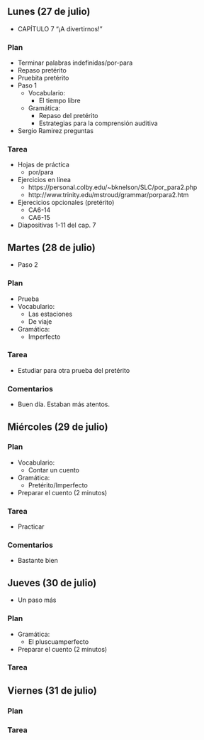 ## Lunes (27 de julio)

- CAPÍTULO 7 “¡A divertirnos!”

### Plan

- Terminar palabras indefinidas/por-para
- Repaso pretérito
- Pruebita pretérito
- Paso 1
	- Vocabulario:
		- El tiempo libre
	- Gramática:
		- Repaso del pretérito
		- Estrategias para la comprensión auditiva
- Sergio Ramirez preguntas

### Tarea

- Hojas de práctica
	- por/para
- Ejercicios en línea
	- https://personal.colby.edu/~bknelson/SLC/por_para2.php
	- http://www.trinity.edu/mstroud/grammar/porpara2.htm
- Ejerecicios opcionales (pretérito)
	- CA6-14
	- CA6-15
- Diapositivas 1-11 del cap. 7




















## Martes (28 de julio)

- Paso 2

### Plan

- Prueba
- Vocabulario:
	- Las estaciones 
	- De viaje
- Gramática:
	- Imperfecto

### Tarea

- Estudiar para otra prueba del pretérito

### Comentarios

- Buen día. Estaban más atentos.


















## Miércoles (29 de julio)

### Plan

- Vocabulario:
	- Contar un cuento
- Gramática:
	- Pretérito/Imperfecto
- Preparar el cuento (2 minutos)

### Tarea

- Practicar

### Comentarios

- Bastante bien














## Jueves (30 de julio)

- Un paso más

### Plan

- Gramática:
	- El pluscuamperfecto
- Preparar el cuento (2 minutos)

### Tarea



















## Viernes (31 de julio)

### Plan

### Tarea


